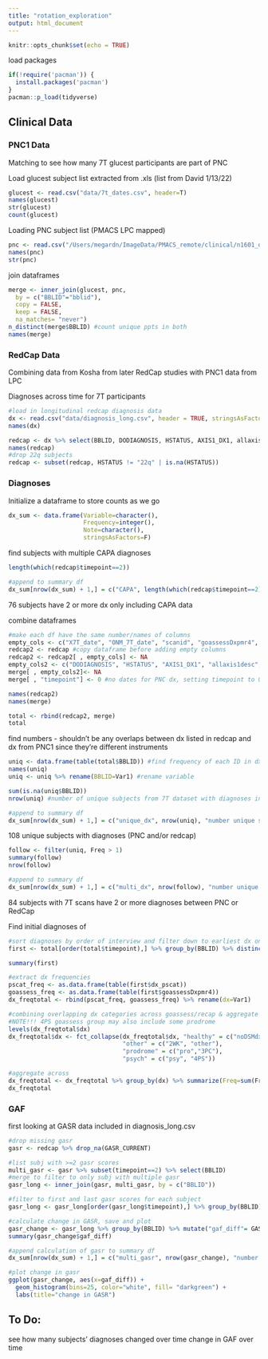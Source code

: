 ```yaml
---
title: "rotation_exploration"
output: html_document
---
```


```r
knitr::opts_chunk$set(echo = TRUE)
```

load packages

```r
if(!require('pacman')) {
  install.packages('pacman')
}
pacman::p_load(tidyverse)
```

## Clinical Data

### PNC1 Data 

Matching to see how many 7T glucest participants are part of PNC

Load glucest subject list extracted from .xls (list from David 1/13/22)

```r
glucest <- read.csv("data/7t_dates.csv", header=T) 
names(glucest)
str(glucest)
count(glucest)
```

Loading PNC subject list (PMACS LPC mapped)

``` r
pnc <- read.csv("/Users/megardn/ImageData/PMACS_remote/clinical/n1601_diagnosis_dxpmr_20170509.csv", header=T)
names(pnc)
str(pnc)
```

join dataframes
```r
merge <- inner_join(glucest, pnc,
  by = c("BBLID"="bblid"),
  copy = FALSE,
  keep = FALSE,
  na_matches= "never")
n_distinct(merge$BBLID) #count unique ppts in both
names(merge)
```

### RedCap Data 

Combining data from Kosha from later RedCap studies with PNC1 data from LPC

Diagnoses across time for 7T participants

``` r
#load in longitudinal redcap diagnosis data
dx <- read.csv("data/diagnosis_long.csv", header = TRUE, stringsAsFactors = F, na = "")
names(dx)
```

``` r
redcap <- dx %>% select(BBLID, DODIAGNOSIS, HSTATUS, AXIS1_DX1, allaxis1desc, GASR_CURRENT, AGEONSET_AXIS1, AGEONSET_CLINICRISK, dx_pscat, timepoint)
names(redcap)
#drop 22q subjects
redcap <- subset(redcap, HSTATUS != "22q" | is.na(HSTATUS))
```

### Diagnoses

Initialize a dataframe to store counts as we go
``` r
dx_sum <- data.frame(Variable=character(),
                     Frequency=integer(),
                     Note=character(),
                     stringsAsFactors=F)
```

find subjects with multiple CAPA diagnoses

``` r
length(which(redcap$timepoint==2))

#append to summary df
dx_sum[nrow(dx_sum) + 1,] = c("CAPA", length(which(redcap$timepoint==2)), "subjects with 2+ diagnoses in REDCap (CAPA)")
```

76 subjects have 2 or more dx only including CAPA data

combine dataframes
```r
#make each df have the same number/names of columns
empty_cols <- c("X7T_date", "ONM_7T_date", "scanid", "goassessDxpmr4", "goassessDxpmSep15", "goassessDxpmr6", "goassessDxpmr7") 
redcap2 <- redcap #copy dataframe before adding empty columns
redcap2 <- redcap2[ , empty_cols] <- NA
empty_cols2 <- c("DODIAGNOSIS", "HSTATUS", "AXIS1_DX1", "allaxis1desc", "GASR_CURRENT", "AGEONSET_AXIS1", "AGEONSET_CLINICRISK", "dx_pscat")
merge[ , empty_cols2]<- NA
merge[ , "timepoint"] <- 0 #no dates for PNC dx, setting timepoint to 0

names(redcap2)
names(merge)

total <- rbind(redcap2, merge)
total
```


find numbers - shouldn't be any overlaps between dx listed in redcap and dx from PNC1 since they're different instruments

``` r
uniq <- data.frame(table(total$BBLID)) #find frequency of each ID in dx list
names(uniq)
uniq <- uniq %>% rename(BBLID=Var1) #rename variable

sum(is.na(uniq$BBLID))
nrow(uniq) #number of unique subjects from 7T dataset with diagnoses in PNC and/or redcap

#append to summary df
dx_sum[nrow(dx_sum) + 1,] = c("unique_dx", nrow(uniq), "number unique subjects with diagnoses in PNC Goassess and/or REDCap CAPA")
```

108 unique subjects with diagnoses (PNC and/or redcap)

```r
follow <- filter(uniq, Freq > 1)
summary(follow)
nrow(follow)

#append to summary df
dx_sum[nrow(dx_sum) + 1,] = c("multi_dx", nrow(follow), "number unique subjects with 2+ diagnoses in PNC Goassess and/or REDCap CAPA")
```

84 subjects with 7T scans have 2 or more diagnoses between PNC or RedCap

Find initial diagnoses of 
``` r
#sort diagnoses by order of interview and filter down to earliest dx only
first <- total[order(total$timepoint),] %>% group_by(BBLID) %>% distinct(BBLID, .keep_all=TRUE) %>% select(BBLID, HSTATUS, allaxis1desc, dx_pscat, goassessDxpmr4) %>% mutate(HSTATUS = as.factor(HSTATUS), dx_pscat = as.factor(dx_pscat), goassessDxpmr4 = as.factor(goassessDxpmr4))

summary(first)

#extract dx frequencies
pscat_freq <- as.data.frame(table(first$dx_pscat))
goassess_freq <- as.data.frame(table(first$goassessDxpmr4))
dx_freqtotal <- rbind(pscat_freq, goassess_freq) %>% rename(dx=Var1)

#combining overlapping dx categories across goassess/recap & aggregate across
#NOTE!!! 4PS goassess group may also include some prodrome
levels(dx_freqtotal$dx)
dx_freqtotal$dx <- fct_collapse(dx_freqtotal$dx, "healthy" = c("noDSMdx", "1TD"),
                                "other" = c("2WK", "other"),
                                "prodrome" = c("pro","3PC"),
                                "psych" = c("psy", "4PS"))

#aggregate across
dx_freqtotal <- dx_freqtotal %>% group_by(dx) %>% summarize(Freq=sum(Freq))
dx_freqtotal
```

### GAF

first looking at GASR data included in diagnosis_long.csv

``` r
#drop missing gasr
gasr <- redcap %>% drop_na(GASR_CURRENT)

#list subj with >=2 gasr scores
multi_gasr <- gasr %>% subset(timepoint==2) %>% select(BBLID)
#merge to filter to only subj with multiple gasr
gasr_long <- inner_join(gasr, multi_gasr, by = c("BBLID"))

#filter to first and last gasr scores for each subject
gasr_long <- gasr_long[order(gasr_long$timepoint),] %>% group_by(BBLID) %>% slice(c(1,n()))

#calculate change in GASR, save and plot
gasr_change <- gasr_long %>% group_by(BBLID) %>% mutate("gaf_diff"= GASR_CURRENT - lag(GASR_CURRENT), BBLID=as.factor(BBLID)) %>% select(BBLID, gaf_diff) %>% na.omit 
summary(gasr_change$gaf_diff)

#append calculation of gasr to summary df
dx_sum[nrow(dx_sum) + 1,] = c("multi_gasr", nrow(gasr_change), "number unique subjects with 2+ GASR values from REDCap diagnosis.csv")

#plot change in gasr
ggplot(gasr_change, aes(x=gaf_diff)) + 
  geom_histogram(bins=25, color="white", fill= "darkgreen") + 
  labs(title="change in GASR")
```


## To Do:
see how many subjects' diagnoses changed over time
change in GAF over time